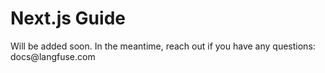 # Next.js Guide


<Callout type="warning" emoji="🚧">
  Will be added soon. In the meantime, reach out if you have any questions:
  docs@langfuse.com
</Callout>
